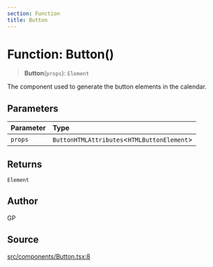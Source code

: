 ```yaml
---
section: Function
title: Button
---
```


# Function: Button()

> **Button**(`props`): `Element`

The component used to generate the button elements in the calendar.

## Parameters

| Parameter | Type |
| :------ | :------ |
| `props` | `ButtonHTMLAttributes`\<`HTMLButtonElement`\> |

## Returns

`Element`

## Author

GP

## Source

[src/components/Button.tsx:8](https://github.com/gpbl/react-day-picker/blob/45cca307e/src/components/Button.tsx#L8)
